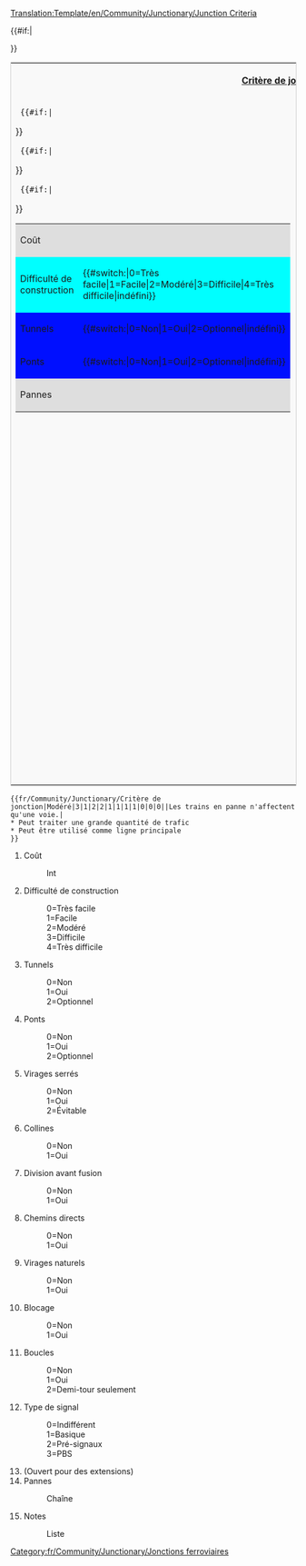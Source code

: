 <noinclude>[[Translation:Template/en/Community/Junctionary/Junction Criteria]]</noinclude><noinclude></noinclude><includeonly>
<table style='border: 1px solid #ccc;background-color: #f9f9f9;'>
<tr><th colspan='2'>[[fr/Community/Junctionary/Critères de jonction|Critère de jonction]]</th></tr>
<tr><td width='50%' valign='top'>
<table border='0' width='100%'>
  <tr bgcolor='#DEDEDE'><td>Coût</td><td>{{{1}}}</td></tr>
  {{#if:{{{2}}}|<tr bgcolor='#{{#switch:{{{2}}}|0=99FF99|1=CCFF99|2=FFFF99|3=FFCC99|4=FF9999|FFFFFF}}'>
  <td>Difficulté de construction</td><td>{{#switch:{{{2}}}|0=Très facile|1=Facile|2=Modéré|3=Difficile|4=Très difficile|indéfini}}</td></tr>}}
  {{#if:{{{3}}}|<tr bgcolor='#{{#switch:{{{3}}}|0=CCFFCC|1=FFCCCC|2=FFFFCC|FFFFFF}}'>
  <td>Tunnels</td><td>{{#switch:{{{3}}}|0=Non|1=Oui|2=Optionnel|indéfini}}</td></tr>}}
  {{#if:{{{4}}}|<tr bgcolor='#{{#switch:{{{4}}}|0=CCFFCC|1=FFCCCC|2=FFFFCC|FFFFFF}}'>
  <td>Ponts</td><td>{{#switch:{{{4}}}|0=Non|1=Oui|2=Optionnel|indéfini}}</td></tr>}}
  <tr bgcolor='#DEDEDE'><td colspan='2'>Pannes<br/>{{{14}}}</td></tr>
</table>
</td><td width='50%' valign='top'>
<table border='0' width='100%'>
  {{#if:{{{5}}}|<tr bgcolor='#{{#switch:{{{5}}}|0=CCFFCC|1=FFCCCC|2=FFFFCC|FFFFFF}}'>
  <td>Virages serrés</td><td>{{#switch:{{{5}}}|0=Non|1=Oui|2=Évitable|indéfini}}</td></tr>}}
  {{#if:{{{6}}}|<tr bgcolor='#{{#switch:{{{6}}}|0=CCFFCC|1=FFCCCC|FFFFFF}}'>
  <td>Collines</td><td>{{#switch:{{{6}}}|0=Non|1=Oui|indéfini}}</td></tr>}}
   {{#if:{{{7}}}|<tr bgcolor='#{{#switch:{{{7}}}|0=FFCCCC|1=CCFFCC|FFFFFF}}'>
  <td>Division avant fusion</td><td>{{#switch:{{{7}}}|0=Non|1=Oui|indéfini}}</td></tr>}}
  {{#if:{{{8}}}|<tr bgcolor='#{{#switch:{{{8}}}|0=FFCCCC|1=CCFFCC|FFFFFF}}'>
  <td>Chemins directs</td><td>{{#switch:{{{8}}}|0=Non|1=Oui|indéfini}}</td></tr>}}
  {{#if:{{{9}}}|<tr bgcolor='#{{#switch:{{{9}}}|0=FFCCCC|1=CCFFCC|FFFFFF}}'>
  <td>Virages naturels</td><td>{{#switch:{{{9}}}|0=Non|1=Oui|indéfini}}</td></tr>}}
  {{#if:{{{10}}}|<tr bgcolor='#{{#switch:{{{10}}}|0=CCFFCC|1=FFCCCC|FFFFFF}}'>
  <td>Blocage</td><td>{{#switch:{{{10}}}|0=Non|1=Oui|indéfini}}</td></tr>}}
  {{#if:{{{11}}}|<tr bgcolor='#{{#switch:{{{11}}}|0=CCFFCC|1=FFCCCC|2=CCFFCC|FFFFFF}}'>
  <td>Boucles</td><td>{{#switch:{{{11}}}|0=Non|1=Oui|2=Demi-tour seulement|indéfini}}</td></tr>}}
  {{#if:{{{12}}}|<tr bgcolor='#DEDEDE'><td>Type de signal</td>
  <td>{{#switch:{{{12}}}|0=Indifférent|1=Basique|2=Pré-signal|3=PBS|indéfini}}</td></tr>}}
</table>
</td></tr>
{{#if:{{{15}}}|<tr><td colspan='2'>{{{15}}}</td></tr>}}
</table>
</includeonly>
<noinclude>
{{fr/Community/Junctionary/Critère de jonction|Modéré|3|1|2|2|1|1|1|1|0|0|0||Les trains en panne n'affectent qu'une voie.|
* Peut traiter une grande quantité de trafic
* Peut être utilisé comme ligne principale
}}
<pre>{{fr/Community/Junctionary/Critère de jonction|Modéré|3|1|2|2|1|1|1|1|0|0|0||Les trains en panne n'affectent qu'une voie.|
* Peut traiter une grande quantité de trafic
* Peut être utilisé comme ligne principale
}}</pre>
#Coût
#:Int
#Difficulté de construction
#:0=Très facile
#:1=Facile
#:2=Modéré
#:3=Difficile
#:4=Très difficile
#Tunnels
#:0=Non
#:1=Oui
#:2=Optionnel
#Ponts
#:0=Non
#:1=Oui
#:2=Optionnel
#Virages serrés
#:0=Non
#:1=Oui
#:2=Évitable
#Collines
#:0=Non
#:1=Oui
#Division avant fusion
#:0=Non
#:1=Oui
#Chemins directs
#:0=Non
#:1=Oui
#Virages naturels
#:0=Non
#:1=Oui
#Blocage
#:0=Non
#:1=Oui
#Boucles
#:0=Non
#:1=Oui
#:2=Demi-tour seulement
#Type de signal
#:0=Indifférent
#:1=Basique
#:2=Pré-signaux
#:3=PBS
# (Ouvert pour des extensions)
#Pannes
#:Chaîne
#Notes
#:Liste

[[Category:fr/Community/Junctionary/Jonctions ferroviaires]]
</noinclude>